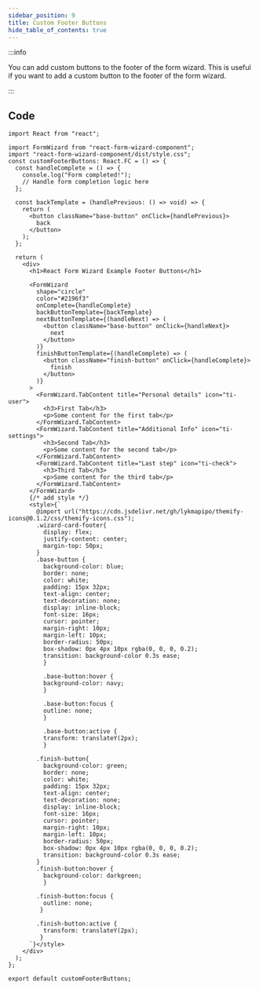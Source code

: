 ```yaml
---
sidebar_position: 9
title: Custom Footer Buttons
hide_table_of_contents: true
---
```



:::info

You can add custom buttons to the footer of the form wizard. This is useful if you want to add a custom button to the footer of the form wizard.

:::

<div class="demo">
  <CustomFooterButtons />
</div>

## Code

```tsx
import React from "react";

import FormWizard from "react-form-wizard-component";
import "react-form-wizard-component/dist/style.css";
const customFooterButtons: React.FC = () => {
  const handleComplete = () => {
    console.log("Form completed!");
    // Handle form completion logic here
  };

  const backTemplate = (handlePrevious: () => void) => {
    return (
      <button className="base-button" onClick={handlePrevious}>
        back
      </button>
    );
  };

  return (
    <div>
      <h1>React Form Wizard Example Footer Buttons</h1>

      <FormWizard
        shape="circle"
        color="#2196f3"
        onComplete={handleComplete}
        backButtonTemplate={backTemplate}
        nextButtonTemplate={(handleNext) => (
          <button className="base-button" onClick={handleNext}>
            next
          </button>
        )}
        finishButtonTemplate={(handleComplete) => (
          <button className="finish-button" onClick={handleComplete}>
            finish
          </button>
        )}
      >
        <FormWizard.TabContent title="Personal details" icon="ti-user">
          <h3>First Tab</h3>
          <p>Some content for the first tab</p>
        </FormWizard.TabContent>
        <FormWizard.TabContent title="Additional Info" icon="ti-settings">
          <h3>Second Tab</h3>
          <p>Some content for the second tab</p>
        </FormWizard.TabContent>
        <FormWizard.TabContent title="Last step" icon="ti-check">
          <h3>Third Tab</h3>
          <p>Some content for the third tab</p>
        </FormWizard.TabContent>
      </FormWizard>
      {/* add style */}
      <style>{`
        @import url("https://cdn.jsdelivr.net/gh/lykmapipo/themify-icons@0.1.2/css/themify-icons.css");
        .wizard-card-footer{
          display: flex;
          justify-content: center;
          margin-top: 50px;
        }
        .base-button {
          background-color: blue;
          border: none;
          color: white;
          padding: 15px 32px;
          text-align: center;
          text-decoration: none;
          display: inline-block;
          font-size: 16px;
          cursor: pointer;
          margin-right: 10px;
          margin-left: 10px;
          border-radius: 50px;
          box-shadow: 0px 4px 10px rgba(0, 0, 0, 0.2);
          transition: background-color 0.3s ease;
          }
          
          .base-button:hover {
          background-color: navy;
          }
          
          .base-button:focus {
          outline: none;
          }
          
          .base-button:active {
          transform: translateY(2px);
          }

        .finish-button{
          background-color: green;
          border: none;
          color: white;
          padding: 15px 32px;
          text-align: center;
          text-decoration: none;
          display: inline-block;
          font-size: 16px;
          cursor: pointer;
          margin-right: 10px;
          margin-left: 10px;
          border-radius: 50px;
          box-shadow: 0px 4px 10px rgba(0, 0, 0, 0.2);
          transition: background-color 0.3s ease;
        }
        .finish-button:hover {
          background-color: darkgreen;
          }
        
        .finish-button:focus {
          outline: none;
         }
          
        .finish-button:active {
          transform: translateY(2px);
         }
      `}</style>
    </div>
  );
};

export default customFooterButtons;

```
